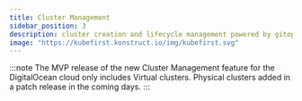 ```yaml
---
title: Cluster Management
sidebar_position: 3
description: cluster creation and lifecycle management powered by gitops
image: "https://kubefirst.konstruct.io/img/kubefirst.svg"
---
```


:::note
The MVP release of the new Cluster Management feature for the DigitalOcean cloud only includes Virtual clusters. Physical clusters added in a patch release in the coming days.
:::


<CLUSTERS />
